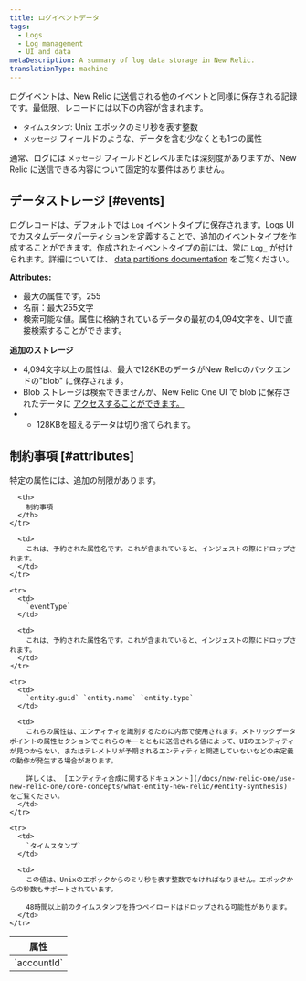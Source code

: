 ```yaml
---
title: ログイベントデータ
tags:
  - Logs
  - Log management
  - UI and data
metaDescription: A summary of log data storage in New Relic.
translationType: machine
---
```


ログイベントは、New Relic に送信される他のイベントと同様に保存される記録です。最低限、レコードには以下の内容が含まれます。

* `タイムスタンプ`: Unix エポックのミリ秒を表す整数
* `メッセージ` フィールドのような、データを含む少なくとも1つの属性

通常、ログには `メッセージ` フィールドとレベルまたは深刻度がありますが、New Relic に送信できる内容について固定的な要件はありません。

## データストレージ [#events]

ログレコードは、デフォルトでは `Log` イベントタイプに保存されます。Logs UIでカスタムデータパーティションを定義することで、追加のイベントタイプを作成することができます。作成されたイベントタイプの前には、常に `Log_` が付けられます。詳細については、 [data partitions documentation](/docs/logs/ui-data/data-partitions/) をご覧ください。

**Attributes:**

* 最大の属性です。255
* 名前：最大255文字
* 検索可能な値。属性に格納されているデータの最初の4,094文字を、UIで直接検索することができます。

**追加のストレージ**

* 4,094文字以上の属性は、最大で128KBのデータがNew Relicのバックエンドの"blob" に保存されます。
* Blob ストレージは検索できませんが、New Relic One UI で blob に保存されたデータに [アクセスすることができます。](/docs/logs/ui-data/long-logs-blobs)
* * 128KBを超えるデータは切り捨てられます。

## 制約事項 [#attributes]

特定の属性には、追加の制限があります。

<table>
  <thead>
    <tr>
      <th style={{ width: "150px" }}>
        属性
      </th>

      <th>
        制約事項
      </th>
    </tr>
  </thead><tbody>
    <tr>
      <td>
        `accountId`
      </td>

      <td>
        これは、予約された属性名です。これが含まれていると、インジェストの際にドロップされます。
      </td>
    </tr>

    <tr>
      <td>
        `eventType`
      </td>

      <td>
        これは、予約された属性名です。これが含まれていると、インジェストの際にドロップされます。
      </td>
    </tr>

    <tr>
      <td>
        `entity.guid` `entity.name` `entity.type`
      </td>

      <td>
        これらの属性は、エンティティを識別するために内部で使用されます。メトリックデータポイントの属性セクションでこれらのキーとともに送信される値によって、UIのエンティティが見つからない、またはテレメトリが予期されるエンティティと関連していないなどの未定義の動作が発生する場合があります。

        詳しくは、 [エンティティ合成に関するドキュメント](/docs/new-relic-one/use-new-relic-one/core-concepts/what-entity-new-relic/#entity-synthesis) をご覧ください。
      </td>
    </tr>

    <tr>
      <td>
        `タイムスタンプ`
      </td>

      <td>
        この値は、Unixのエポックからのミリ秒を表す整数でなければなりません。エポックからの秒数もサポートされています。

        48時間以上前のタイムスタンプを持つペイロードはドロップされる可能性があります。
      </td>
    </tr>
  </tbody>
</table>
